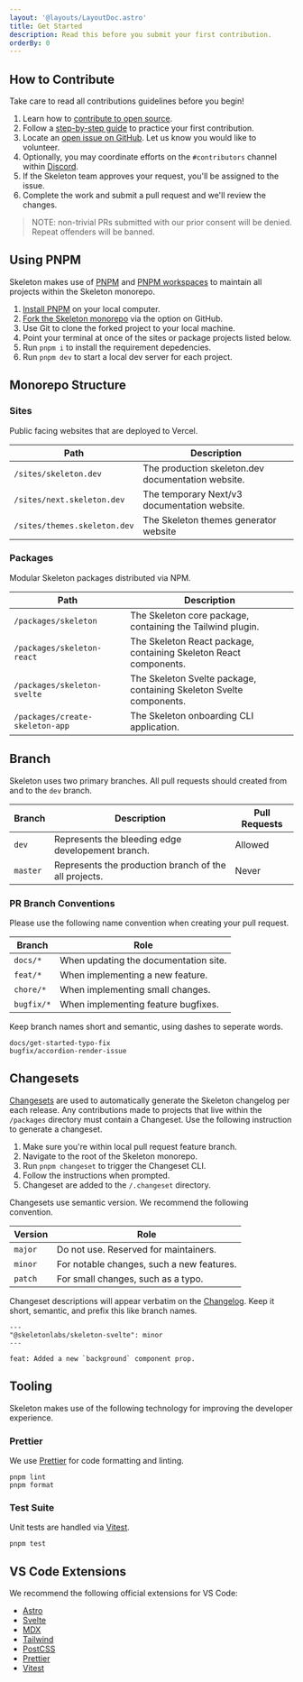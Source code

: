 ```yaml
---
layout: '@layouts/LayoutDoc.astro'
title: Get Started
description: Read this before you submit your first contribution.
orderBy: 0
---
```




## How to Contribute

Take care to read all contributions guidelines before you begin!

1. Learn how to [contribute to open source](https://opensource.guide/how-to-contribute/).
2. Follow a [step-by-step guide](https://github.com/firstcontributions/first-contributions) to practice your first contribution.
3. Locate an [open issue on GitHub](https://github.com/skeletonlabs/skeleton/issues). Let us know you would like to volunteer.
4. Optionally, you may coordinate efforts on the `#contributors` channel within [Discord](https://discord.gg/EXqV7W8MtY).
5. If the Skeleton team approves your request, you'll be assigned to the issue.
6. Complete the work and submit a pull request and we'll review the changes.

> NOTE: non-trivial PRs submitted with our prior consent will be denied. Repeat offenders will be banned.

## Using PNPM

Skeleton makes use of [PNPM](https://pnpm.io/) and [PNPM workspaces](https://pnpm.io/workspaces) to maintain all projects within the Skeleton monorepo.

1. [Install PNPM](https://pnpm.io/installation) on your local computer.
2. [Fork the Skeleton monorepo](https://github.com/skeletonlabs/skeleton) via the option on GitHub.
3. Use Git to clone the forked project to your local machine.
4. Point your terminal at once of the sites or package projects listed below.
5. Run `pnpm i` to install the requirement depedencies.
6. Run `pnpm dev` to start a local dev server for each project.

## Monorepo Structure

### Sites

Public facing websites that are deployed to Vercel.

| Path                          | Description                                         |
| ----------------------------- | --------------------------------------------------- |
| `/sites/skeleton.dev`         | The production skeleton.dev documentation website.  |
| `/sites/next.skeleton.dev`    | The temporary Next/v3 documentation website.        |
| `/sites/themes.skeleton.dev`  | The Skeleton themes generator website               |

### Packages

Modular Skeleton packages distributed via NPM.

| Path                             | Description                                                          |
| -------------------------------- | -------------------------------------------------------------------- |
| `/packages/skeleton`             | The Skeleton core package, containing the Tailwind plugin.           |
| `/packages/skeleton-react`       | The Skeleton React package, containing Skeleton React components.    |
| `/packages/skeleton-svelte`      | The Skeleton Svelte package, containing Skeleton Svelte components.  |
| `/packages/create-skeleton-app`  | The Skeleton onboarding CLI application.                             |

## Branch

Skeleton uses two primary branches. All pull requests should created from and to the `dev` branch.

| Branch   | Description                                            | Pull Requests                                   |
| -------- | ------------------------------------------------------ | ----------------------------------------------- |
| `dev`    | Represents the bleeding edge developement branch.      | <Check size={16} className='inline' /> Allowed  |
| `master` | Represents the production branch of the all projects.  | <X size={16} className='inline' /> Never        |

### PR Branch Conventions

Please use the following name convention when creating your pull request.

| Branch     | Role                                   |
| ---------- | -------------------------------------- |
| `docs/*`   | When updating the documentation site.  |
| `feat/*`   | When implementing a new feature.       |
| `chore/*`  | When implementing small changes.       |
| `bugfix/*` | When implementing feature bugfixes.    |

Keep branch names short and semantic, using dashes to seperate words.

```
docs/get-started-typo-fix
bugfix/accordion-render-issue
```

## Changesets

[Changesets](https://github.com/changesets/changesets) are used to automatically generate the Skeleton changelog per each release. Any contributions made to projects that live within the `/packages` directory must contain a Changeset. Use the following instruction to generate a changeset.

1. Make sure you're within local pull request feature branch.
2. Navigate to the root of the Skeleton monorepo.
3. Run `pnpm changeset` to trigger the Changeset CLI.
4. Follow the instructions when prompted.
5. Changeset are added to the `/.changeset` directory.

Changesets use semantic version. We recommend the following convention. 

| Version     | Role                                      |
| ----------- | ----------------------------------------- |
| `major`     | Do not use. Reserved for maintainers.     |
| `minor`     | For notable changes, such a new features. |
| `patch`     | For small changes, such as a typo.        |

Changeset descriptions will appear verbatim on the [Changelog](https://github.com/skeletonlabs/skeleton/blob/dev/packages/skeleton/CHANGELOG.md). Keep it short, semantic, and prefix this like branch names.

```mdx
---
"@skeletonlabs/skeleton-svelte": minor
---

feat: Added a new `background` component prop.
```

## Tooling

Skeleton makes use of the following technology for improving the developer experience.

### Prettier

We use [Prettier](https://prettier.io/) for code formatting and linting.

```console
pnpm lint
pnpm format
```

### Test Suite

Unit tests are handled via [Vitest](https://vitest.dev/).

```console
pnpm test
```

## VS Code Extensions

We recommend the following official extensions for VS Code:

- [Astro](https://marketplace.visualstudio.com/items?itemName=astro-build.astro-vscode)
- [Svelte](https://marketplace.visualstudio.com/items?itemName=svelte.svelte-vscode)
- [MDX](https://marketplace.visualstudio.com/items?itemName=unifiedjs.vscode-mdx)
- [Tailwind](https://marketplace.visualstudio.com/items?itemName=bradlc.vscode-tailwindcss)
- [PostCSS](https://marketplace.visualstudio.com/items?itemName=csstools.postcss)
- [Prettier](https://marketplace.visualstudio.com/items?itemName=esbenp.prettier-vscode)
- [Vitest](https://marketplace.visualstudio.com/items?itemName=vitest.explorer)